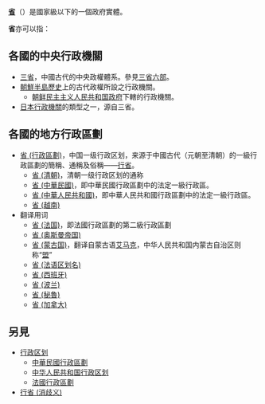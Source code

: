 {{wikitionary|province}}
'''[[省|省]]'''（{{lang-en|Province}}）是國家級以下的一個政府實體。

'''省'''亦可以指：

== 各國的中央行政機關 ==
* [[三省|三省]]，中國古代的中央政權體系。參見[[三省六部|三省六部]]。
* [[朝鲜历史|朝鮮半島歷史]]上的古代政權所設之行政機關。
** [[朝鲜民主主义人民共和国政府|朝鲜民主主义人民共和国政府]]下轄的行政機關。
* [[日本行政機關|日本行政機關]]的類型之一，源自三省。

== 各國的地方行政區劃 ==
* [[省_(行政區劃)|省 (行政區劃)]]，中国一级行政区划，来源于中國古代（元朝至清朝）的一級行政區劃的簡稱、通稱及俗稱——[[行中书省|行省]]。
**[[省_(清朝)|省 (清朝)]]，清朝一级行政区划的通称
**[[省_(中華民國)|省 (中華民國)]]，即中華民國行政區劃中的法定一級行政區。
**[[中国一级行政区|省 (中華人民共和國)]]，即中華人民共和國行政區劃中的法定一級行政區。
**[[越南行政区划|省 (越南)]]
* 翻译用词
**[[省_(法国)|省 (法国)]]，即法國行政區劃的第二級行政區劃
**[[省_(奥斯曼帝国)|省 (奥斯曼帝国)]]
**[[省_(蒙古国)|省 (蒙古国)]]，翻译自蒙古语[[艾马克|艾马克]]，中华人民共和国内蒙古自治区则称“[[盟_(行政區劃)|盟]]”
**[[省_(法语区划名)|省 (法语区划名)]]
**[[西班牙省份|省 (西班牙)]]
**[[省_(波兰)|省 (波兰)]]
**[[秘魯省份|省 (秘魯)]]
**[[加拿大行政区划#省|省 (加拿大)]]

== 另見 ==
* [[行政区划|行政区划]]
** [[中華民國行政區劃|中華民國行政區劃]]
** [[中华人民共和国行政区划|中华人民共和国行政区划]]
** [[法国行政区划|法國行政區劃]]
* [[行省_(消歧义)|行省 (消歧义)]]

{{Disambig|Cat=一字消歧义|省}}